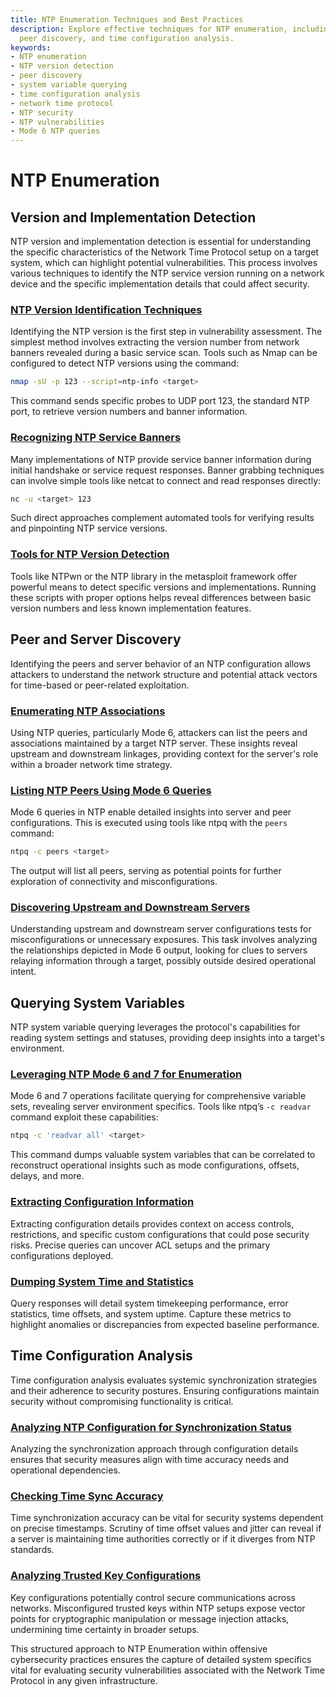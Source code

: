 ```yaml
---
title: NTP Enumeration Techniques and Best Practices
description: Explore effective techniques for NTP enumeration, including version detection,
  peer discovery, and time configuration analysis.
keywords:
- NTP enumeration
- NTP version detection
- peer discovery
- system variable querying
- time configuration analysis
- network time protocol
- NTP security
- NTP vulnerabilities
- Mode 6 NTP queries
---
```


# NTP Enumeration

## Version and Implementation Detection

NTP version and implementation detection is essential for understanding the specific characteristics of the Network Time Protocol setup on a target system, which can highlight potential vulnerabilities. This process involves various techniques to identify the NTP service version running on a network device and the specific implementation details that could affect security.

### [NTP Version Identification Techniques](offensive/network/enumeration/ntp_enumeration/version_and_implementation_detection)

Identifying the NTP version is the first step in vulnerability assessment. The simplest method involves extracting the version number from network banners revealed during a basic service scan. Tools such as Nmap can be configured to detect NTP versions using the command:  
```bash
nmap -sU -p 123 --script=ntp-info <target>
```
This command sends specific probes to UDP port 123, the standard NTP port, to retrieve version numbers and banner information.

### [Recognizing NTP Service Banners](offensive/network/enumeration/ntp_enumeration/version_and_implementation_detection/identifying_ntp_servers_and_versions/)

Many implementations of NTP provide service banner information during initial handshake or service request responses. Banner grabbing techniques can involve simple tools like netcat to connect and read responses directly:  
```bash
nc -u <target> 123
```
Such direct approaches complement automated tools for verifying results and pinpointing NTP service versions.

### [Tools for NTP Version Detection](offensive/network/enumeration/ntp_enumeration/version_and_implementation_detection/detecting_specific_ntp_implementations/)

Tools like NTPwn or the NTP library in the metasploit framework offer powerful means to detect specific versions and implementations. Running these scripts with proper options helps reveal differences between basic version numbers and less known implementation features.

## Peer and Server Discovery

Identifying the peers and server behavior of an NTP configuration allows attackers to understand the network structure and potential attack vectors for time-based or peer-related exploitation.

### [Enumerating NTP Associations](offensive/network/enumeration/ntp_enumeration/peer_and_server_discovery)

Using NTP queries, particularly Mode 6, attackers can list the peers and associations maintained by a target NTP server. These insights reveal upstream and downstream linkages, providing context for the server's role within a broader network time strategy.

### [Listing NTP Peers Using Mode 6 Queries](offensive/network/enumeration/ntp_enumeration/peer_and_server_discovery/listing_ntp_peers_using_mode_6_queries/)

Mode 6 queries in NTP enable detailed insights into server and peer configurations. This is executed using tools like ntpq with the `peers` command:  
```bash
ntpq -c peers <target>
```
The output will list all peers, serving as potential points for further exploration of connectivity and misconfigurations.

### [Discovering Upstream and Downstream Servers](offensive/network/enumeration/ntp_enumeration/peer_and_server_discovery/discovering_upstream_and_downstream_servers/)

Understanding upstream and downstream server configurations tests for misconfigurations or unnecessary exposures. This task involves analyzing the relationships depicted in Mode 6 output, looking for clues to servers relaying information through a target, possibly outside desired operational intent.

## Querying System Variables

NTP system variable querying leverages the protocol's capabilities for reading system settings and statuses, providing deep insights into a target's environment.

### [Leveraging NTP Mode 6 and 7 for Enumeration](offensive/network/enumeration/ntp_enumeration/querying_system_variables)

Mode 6 and 7 operations facilitate querying for comprehensive variable sets, revealing server environment specifics. Tools like ntpq’s `-c readvar` command exploit these capabilities:  
```bash
ntpq -c 'readvar all' <target>
```
This command dumps valuable system variables that can be correlated to reconstruct operational insights such as mode configurations, offsets, delays, and more.

### [Extracting Configuration Information](offensive/network/enumeration/ntp_enumeration/querying_system_variables/extracting_configuration_information/)

Extracting configuration details provides context on access controls, restrictions, and specific custom configurations that could pose security risks. Precise queries can uncover ACL setups and the primary configurations deployed.

### [Dumping System Time and Statistics](offensive/network/enumeration/ntp_enumeration/querying_system_variables/dumping_system_time_and_statistics/)

Query responses will detail system timekeeping performance, error statistics, time offsets, and system uptime. Capture these metrics to highlight anomalies or discrepancies from expected baseline performance.

## Time Configuration Analysis

Time configuration analysis evaluates systemic synchronization strategies and their adherence to security postures. Ensuring configurations maintain security without compromising functionality is critical.

### [Analyzing NTP Configuration for Synchronization Status](offensive/network/enumeration/ntp_enumeration/time_configuration_analysis)

Analyzing the synchronization approach through configuration details ensures that security measures align with time accuracy needs and operational dependencies.

### [Checking Time Sync Accuracy](offensive/network/enumeration/ntp_enumeration/time_configuration_analysis/checking_time_sync_accuracy/)

Time synchronization accuracy can be vital for security systems dependent on precise timestamps. Scrutiny of time offset values and jitter can reveal if a server is maintaining time authorities correctly or if it diverges from NTP standards.

### [Analyzing Trusted Key Configurations](offensive/network/enumeration/ntp_enumeration/time_configuration_analysis/analyzing_trusted_key_configurations/)

Key configurations potentially control secure communications across networks. Misconfigured trusted keys within NTP setups expose vector points for cryptographic manipulation or message injection attacks, undermining time certainty in broader setups.

This structured approach to NTP Enumeration within offensive cybersecurity practices ensures the capture of detailed system specifics vital for evaluating security vulnerabilities associated with the Network Time Protocol in any given infrastructure.